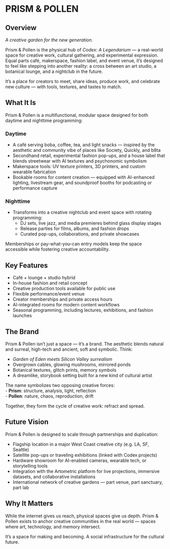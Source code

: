 # PRISM & POLLEN {.unnumbered}

## Overview

*A creative garden for the new generation.*

Prism & Pollen is the physical hub of *Codex: A Legendarium* — a real-world space for creative work, cultural gathering, and experimental expression. Equal parts café, makerspace, fashion label, and event venue, it’s designed to feel like stepping into another reality: a cross between an art studio, a botanical lounge, and a nightclub in the future.

It’s a place for creators to meet, share ideas, produce work, and celebrate new culture — with tools, textures, and tastes to match.

## What It Is

Prism & Pollen is a multifunctional, modular space designed for both daytime and nighttime programming:

### Daytime

-   A café serving boba, coffee, tea, and light snacks — inspired by the aesthetic and community vibe of places like Society, Quickly, and b8ta
-   Secondhand retail, experimental fashion pop-ups, and a house label that blends streetwear with AI textures and psychonomic symbolism
-   Makerspace tools: UV texture printers, 3D printers, and custom wearable fabrication
-   Bookable rooms for content creation — equipped with AI-enhanced lighting, livestream gear, and soundproof booths for podcasting or performance capture

### Nighttime

-   Transforms into a creative nightclub and event space with rotating programming:
    -   DJ sets, live jazz, and media premieres behind glass display stages
    -   Release parties for films, albums, and fashion drops
    -   Curated pop-ups, collaborations, and private showcases

Memberships or pay-what-you-can entry models keep the space accessible while fostering creative accountability.

## Key Features

-   Café + lounge + studio hybrid\
-   In-house fashion and retail concept\
-   Creative production tools available for public use\
-   Flexible performance/event venue\
-   Creator memberships and private access hours\
-   AI-integrated rooms for modern content workflows\
-   Seasonal programming, including lectures, exhibitions, and fashion launches

## The Brand

Prism & Pollen isn’t just a space — it’s a brand. The aesthetic blends natural and surreal, high-tech and ancient, soft and symbolic. Think:

-   *Garden of Eden meets Silicon Valley surrealism*\
-   Overgrown cables, glowing mushrooms, mirrored ponds\
-   Botanical textures, glitch prints, memory symbols\
-   A dreamlike, storybook setting built for a new kind of cultural artist

The name symbolizes two opposing creative forces:\
- **Prism**: structure, analysis, light, reflection\
- **Pollen**: nature, chaos, reproduction, drift

Together, they form the cycle of creative work: refract and spread.

## Future Vision

Prism & Pollen is designed to scale through partnerships and duplication:

-   Flagship location in a major West Coast creative city (e.g. LA, SF, Seattle)\
-   Satellite pop-ups or traveling exhibitions (linked with Codex projects)\
-   Hardware showroom for AI-enabled cameras, wearable tech, or storytelling tools\
-   Integration with the Artometric platform for live projections, immersive datasets, and collaborative installations\
-   International network of creative gardens — part venue, part sanctuary, part lab

## Why It Matters

While the internet gives us reach, physical spaces give us depth. Prism & Pollen exists to anchor creative communities in the real world — spaces where art, technology, and memory intersect.

It’s a space for making and becoming. A social infrastructure for the cultural future.
